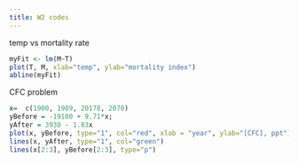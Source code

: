 ```yaml
---
title: W2 codes 
---
```


temp vs mortality rate

```R
myFit <- lm(M~T)
plot(T, M, xlab="temp", ylab="mortality index")
abline(myFit)
```


CFC problem


```R
x=  c(1900, 1989, 20178, 2070)
yBefore = -19100 + 9.71*x;
yAfter = 3930 - 1.83x
plot(x, yBefore, type="1", col="red", xlab = "year", ylab="[CFC], ppt")
lines(x, yAfter, type="1", col="green")
lines(x[2:3], yBefore[2:3], type="p")
```